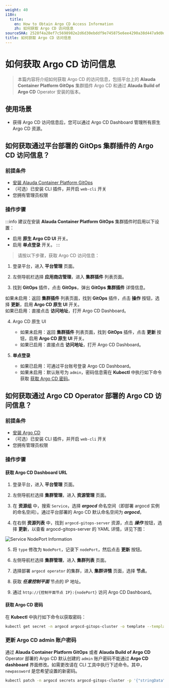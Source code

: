 ```yaml
---
weight: 40
i18n:
  title:
    en: How to Obtain Argo CD Access Information
    zh: 如何获取 Argo CD 访问信息
sourceSHA: 2528f4a28ef7c5698982e2d6d30ebddf9e745875e6ee4290a38d447a9d0d584b
title: 如何获取 Argo CD 访问信息
---
```


# 如何获取 Argo CD 访问信息

> 本篇内容将介绍如何获取 Argo CD 的访问信息，包括平台上的 **Alauda Container Platform GitOps** 集群插件 Argo CD 和通过 **Alauda Build of Argo CD** Operator 安装的版本。

## 使用场景

- 获得 Argo CD 访问信息后，您可以通过 Argo CD Dashboard 管理所有原生 Argo CD 资源。

## 如何获取通过平台部署的 GitOps 集群插件的 Argo CD 访问信息？

### 前提条件

- [安装 Alauda Container Platform GitOps](../install_gitops/install_gitops_plugin.mdx)
- （可选）已安装 CLI 插件，并开启 `web-cli` 开关
- 您拥有管理员权限

### 操作步骤

:::info
建议在安装 **Alauda Container Platform GitOps** 集群插件时启用以下设置：

- 启用 **原生 Argo CD UI** 开关。
- 启用 **单点登录** 开关。
:::

> 请按以下步骤，获取 Argo CD 访问信息：

1. 登录平台，进入 **平台管理** 页面。

2. 左侧导航栏选择 **应用商店管理**，进入 **集群插件** 列表页面。

3. 找到 **GitOps** 插件，点击 **GitOps**，弹出 **GitOps 集群插件** 详情信息。

如果未启用：返回 **集群插件** 列表页面，找到 **GitOps** 插件，点击 **操作** 按钮，选择 **更新**，启用 **Argo CD 原生 UI** 开关。  
如果已启用：直接点击 **访问地址**，打开 Argo CD Dashboard。

4. Argo CD 原生 UI
   - 如果未启用：返回 **集群插件** 列表页面，找到 **GitOps** 插件，点击 **更新** 按钮，启用 **Argo CD 原生 UI** 开关。
   - 如果已启用：直接点击 **访问地址**，打开 Argo CD Dashboard。

5. **单点登录**
   - 如果已启用：可通过平台账号登录 Argo CD Dashboard。
   - 如果未启用：默认账号为 `admin`，密码信息需在 **Kubectl** 中执行如下命令获取 [获取 Argo CD 密码](#argocd-password-cli)。

## 如何获取通过 Argo CD Operator 部署的 Argo CD 访问信息？

### 前提条件

- [安装 Argo CD](../install_gitops/install_argocd_operator.mdx)
- （可选）已安装 CLI 插件，并开启 `web-cli` 开关
- 您拥有管理员权限

### 操作步骤

#### 获取 Argo CD Dashboard URL

1. 登录平台，进入 **平台管理** 页面。

2. 左侧导航栏选择 **集群管理**，进入 **资源管理** 页面。

3. 在 **资源组** 中，搜索 `Service`，选择 ***argocd*** 命名空间（即部署 argocd 实例的命名空间）。通过平台部署的 Argo CD 默认命名空间为 ***argocd***。

4. 在右侧 **资源列表** 中，找到 `argocd-gitops-server` 资源，点击 ***操作*** 按钮，选择 **更新**，以查看 argocd-gitops-server 的 YAML 详情，详见下图：

![Service NodePort Information](../assets/argo_cd_service_nodeport.png "Service NodePort Information")

5. 将 `type` 修改为 `NodePort`，记录下 `nodePort`，然后点击 **更新** 按钮。

6. 左侧导航栏选择 **集群管理**，进入 **集群列表** 页面。

7. 选择部署 `argocd operator` 的集群，进入 **集群详情** 页面，选择 **节点**。

8. 获取 ***任意控制平面*** 节点的 IP 地址。

9. 通过 `http://{控制平面节点 IP}:{nodePort}` 访问 Argo CD Dashboard。

#### 获取 Argo CD 密码

在 **Kubectl** 中执行如下命令以获取密码：

```bash
kubectl get secret -n argocd argocd-gitops-cluster -o template --template='{{index .data "admin.password"}}'|base64 -d
```

### 更新 Argo CD admin 账户密码<a id="argocd-update-password-cli"></a>

通过 **Alauda Container Platform GitOps** 或者 **Alauda Build of Argo CD** Operator 部署的 Argo CD 默认创建的 `admin` 账户密码不能通过 **Argo CD dashboard** 界面修改。如需更改请在 CLI 工具中执行下述命令。其中，`newpassword` 是您希望设置的新密码。

```bash
kubectl patch -n argocd secrets argocd-gitops-cluster -p '{"stringData":{"admin.password":"<newpassword>"}}'
```
